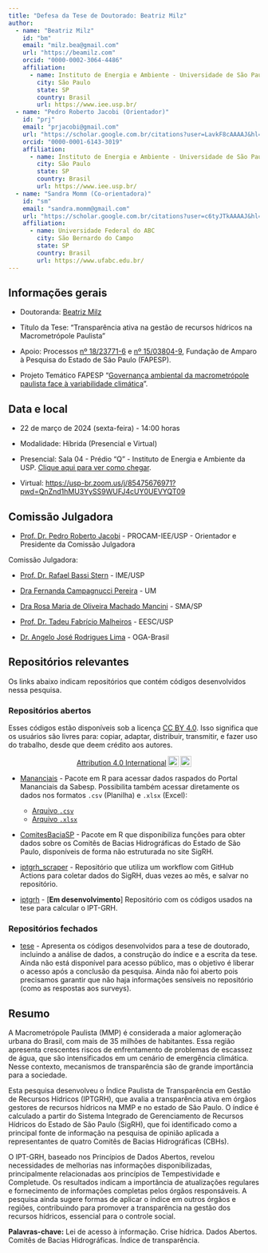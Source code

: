 ```yaml
---
title: "Defesa da Tese de Doutorado: Beatriz Milz"
author:
  - name: "Beatriz Milz"
    id: "bm"
    email: "milz.bea@gmail.com"
    url: "https://beamilz.com"
    orcid: "0000-0002-3064-4486"
    affiliation:
      - name: Instituto de Energia e Ambiente - Universidade de São Paulo
        city: São Paulo
        state: SP
        country: Brasil
        url: https://www.iee.usp.br/
  - name: "Pedro Roberto Jacobi (Orientador)"
    id: "prj"
    email: "prjacobi@gmail.com"
    url: "https://scholar.google.com.br/citations?user=LavkF8cAAAAJ&hl=pt-BR"
    orcid: "0000-0001-6143-3019"
    affiliation:
      - name: Instituto de Energia e Ambiente - Universidade de São Paulo
        city: São Paulo
        state: SP
        country: Brasil
        url: https://www.iee.usp.br/
  - name: "Sandra Momm (Co-orientadora)"
    id: "sm"
    email: "sandra.momm@gmail.com"
    url: "https://scholar.google.com.br/citations?user=c6tyJTkAAAAJ&hl=pt-BR"
    affiliation:
      - name: Universidade Federal do ABC
        city: São Bernardo do Campo
        state: SP
        country: Brasil
        url: https://www.ufabc.edu.br/
---
```


## Informações gerais

-   Doutoranda: [Beatriz Milz](http://lattes.cnpq.br/5150665880581477)

-   Título da Tese: "Transparência ativa na gestão de recursos hídricos na Macrometrópole Paulista"

-   Apoio: Processos [nº 18/23771-6](https://bv.fapesp.br/pt/bolsas/185176/transparencia-ativa-na-gestao-de-recursos-hidricos-na-macrometropole-paulista-utilizando-o-metodo-in/) e [nº 15/03804-9](https://bv.fapesp.br/pt/auxilios/97000/governanca-ambiental-da-macrometropole-paulista-face-a-variabilidade-climatica/?q=15/03804-9), Fundação de Amparo à Pesquisa do Estado de São Paulo (FAPESP).

-   Projeto Temático FAPESP "[Governança ambiental da macrometrópole paulista face à variabilidade climática](https://bv.fapesp.br/pt/auxilios/97000/governanca-ambiental-da-macrometropole-paulista-face-a-variabilidade-climatica/?q=15/03804-9)".

## Data e local

-   22 de março de 2024 (sexta-feira) - 14:00 horas

-   Modalidade: Híbrida (Presencial e Virtual)

-   Presencial: Sala 04 - Prédio "Q" - Instituto de Energia e Ambiente da USP. [Clique aqui para ver como chegar](iee.qmd).

-   Virtual: <https://usp-br.zoom.us/j/85475676971?pwd=QnZnd1hMU3YySS9WUFJ4cUY0UEVYQT09>


## Comissão Julgadora

-   [Prof. Dr. Pedro Roberto Jacobi](http://lattes.cnpq.br/6799067928413168) - PROCAM-IEE/USP - Orientador e Presidente da Comissão Julgadora

Comissão Julgadora:

-   [Prof. Dr. Rafael Bassi Stern](http://lattes.cnpq.br/7846211197320014) - IME/USP

-   [Dra Fernanda Campagnucci Pereira](http://lattes.cnpq.br/4102081175865187) - UM

-   [Dra Rosa Maria de Oliveira Machado Mancini](http://lattes.cnpq.br/6112881558161278) - SMA/SP

-   [Prof. Dr. Tadeu Fabrício Malheiros](http://lattes.cnpq.br/4422237568128846) - EESC/USP

-   [Dr. Angelo José Rodrigues Lima](http://lattes.cnpq.br/5134353392384168) - OGA-Brasil

## Repositórios relevantes

Os links abaixo indicam repositórios que contém códigos desenvolvidos nessa pesquisa.

### Repositórios abertos

Esses códigos estão disponíveis sob a licença [CC BY 4.0](http://creativecommons.org/licenses/by/4.0/). Isso significa que os usuários são livres para: copiar, adaptar, distribuir, transmitir, e fazer uso do trabalho, desde que deem crédito aos autores.

<center>

<p xmlns:cc="http://creativecommons.org/ns#">

<a href="http://creativecommons.org/licenses/by/4.0/?ref=chooser-v1" target="_blank" rel="license noopener noreferrer" style="display:inline-block;">Attribution 4.0 International<img src="https://mirrors.creativecommons.org/presskit/icons/cc.svg?ref=chooser-v1" style="height:22px!important;margin-left:3px;vertical-align:text-bottom;"/><img src="https://mirrors.creativecommons.org/presskit/icons/by.svg?ref=chooser-v1" style="height:22px!important;margin-left:3px;vertical-align:text-bottom;"/></a>

</center>

-   [Mananciais](https://beatrizmilz.github.io/mananciais/) - Pacote em R para acessar dados raspados do Portal Mananciais da Sabesp. Possibilita também acessar diretamente os dados nos formatos `.csv` (Planilha) e `.xlsx` (Excel):

    -   [Arquivo `.csv`](https://github.com/beatrizmilz/mananciais/raw/master/inst/extdata/mananciais.csv)
    -   [Arquivo `.xlsx`](https://github.com/beatrizmilz/mananciais/blob/master/inst/extdata/mananciais.xlsx?raw=true)

-   [ComitesBaciaSP](https://beatrizmilz.github.io/ComitesBaciaSP/index.html) - Pacote em R que disponibiliza funções para obter dados sobre os Comitês de Bacias Hidrográficas do Estado de São Paulo, disponíveis de forma não estruturada no site SigRH.

-   [iptgrh_scraper](https://github.com/beatrizmilz/iptgrh_scraper) - Repositório que utiliza um workflow com GitHub Actions para coletar dados do SigRH, duas vezes ao mês, e salvar no repositório.

-   [iptgrh](https://github.com/beatrizmilz/iptgrh) - \[**Em desenvolvimento**\] Repositório com os códigos usados na tese para calcular o IPT-GRH.

### Repositórios fechados

-   [tese](https://github.com/beatrizmilz/tese) - Apresenta os códigos desenvolvidos para a tese de doutorado, incluindo a análise de dados, a construção do índice e a escrita da tese. Ainda não está disponível para acesso público, mas o objetivo é liberar o acesso após a conclusão da pesquisa. Ainda não foi aberto pois precisamos garantir que não haja informações sensíveis no repositório (como as respostas aos surveys).

## Resumo

A Macrometrópole Paulista (MMP) é considerada a maior aglomeração urbana do Brasil, com mais de 35 milhões de habitantes. Essa região apresenta crescentes riscos de enfrentamento de problemas de escassez de água, que são intensificados em um cenário de emergência climática. Nesse contexto, mecanismos de transparência são de grande importância para a sociedade.

Esta pesquisa desenvolveu o Índice Paulista de Transparência em Gestão de Recursos Hídricos (IPTGRH), que avalia a transparência ativa em órgãos gestores de recursos hídricos na MMP e no estado de São Paulo. O índice é calculado a partir do Sistema Integrado de Gerenciamento de Recursos Hídricos do Estado de São Paulo (SigRH), que foi identificado como a principal fonte de informação na pesquisa de opinião aplicada a representantes de quatro Comitês de Bacias Hidrográficas (CBHs).

O IPT-GRH, baseado nos Princípios de Dados Abertos, revelou necessidades de melhorias nas informações disponibilizadas, principalmente relacionadas aos princípios de Tempestividade e Completude. Os resultados indicam a importância de atualizações regulares e fornecimento de informações completas pelos órgãos responsáveis. A pesquisa ainda sugere formas de aplicar o índice em outros órgãos e regiões, contribuindo para promover a transparência na gestão dos recursos hídricos, essencial para o controle social.

**Palavras-chave:** Lei de acesso à informação. Crise hídrica. Dados Abertos. Comitês de Bacias Hidrográficas. Índice de transparência.
